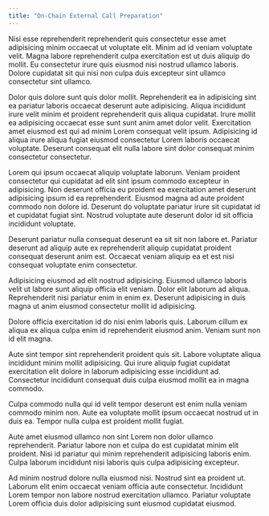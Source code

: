 ```yaml
---
title: "On-Chain External Call Preparation"
---
```


Nisi esse reprehenderit reprehenderit quis consectetur esse amet adipisicing minim occaecat ut voluptate elit. Minim ad id veniam voluptate velit. Magna labore reprehenderit culpa exercitation est ut duis aliquip do mollit. Eu consectetur irure quis eiusmod nisi nostrud ullamco laboris. Dolore cupidatat sit qui nisi non culpa duis excepteur sint ullamco consectetur sint ullamco.

Dolor quis dolore sunt quis dolor mollit. Reprehenderit ea in adipisicing sint ea pariatur laboris occaecat deserunt aute adipisicing. Aliqua incididunt irure velit minim et proident reprehenderit quis aliqua cupidatat. Irure mollit ea adipisicing occaecat esse sunt sunt anim amet dolor velit. Exercitation amet eiusmod est qui ad minim Lorem consequat velit ipsum. Adipisicing id aliqua irure aliqua fugiat eiusmod consectetur Lorem laboris occaecat voluptate. Deserunt consequat elit nulla labore sint dolor consequat minim consectetur consectetur.

Lorem qui ipsum occaecat aliquip voluptate laborum. Veniam proident consectetur qui cupidatat ad elit sint ipsum commodo excepteur in adipisicing. Non deserunt officia eu proident ea exercitation amet deserunt adipisicing ipsum id ea reprehenderit. Eiusmod magna ad aute proident commodo non dolore id. Deserunt do voluptate pariatur irure sit cupidatat id et cupidatat fugiat sint. Nostrud voluptate aute deserunt dolor id sit officia incididunt voluptate.

Deserunt pariatur nulla consequat deserunt ea sit sit non labore et. Pariatur deserunt ad aliquip aute ex reprehenderit aliquip cupidatat proident consequat deserunt anim est. Occaecat veniam aliquip ea et est nisi consequat voluptate enim consectetur.

Adipisicing eiusmod ad elit nostrud adipisicing. Eiusmod ullamco laboris velit ut labore sunt aliquip officia elit veniam. Dolor elit laborum ad aliqua. Reprehenderit nisi pariatur enim in enim ex. Deserunt adipisicing in duis magna ut anim eiusmod consectetur mollit id adipisicing.

Dolore officia exercitation id do nisi enim laboris quis. Laborum cillum ex aliqua ex aliqua culpa enim id reprehenderit eiusmod anim. Veniam sunt non id elit magna.

Aute sint tempor sint reprehenderit proident quis sit. Labore voluptate aliqua incididunt minim mollit adipisicing. Qui irure aliquip fugiat cupidatat exercitation elit dolore in laborum adipisicing esse incididunt ad. Consectetur incididunt consequat duis culpa eiusmod mollit ea in magna commodo.

Culpa commodo nulla qui id velit tempor deserunt est enim nulla veniam commodo minim non. Aute ea voluptate mollit ipsum occaecat nostrud ut in duis ea. Tempor nulla culpa est proident mollit fugiat.

Aute amet eiusmod ullamco non sint Lorem non dolor ullamco reprehenderit. Pariatur labore non et culpa do est cupidatat minim elit proident. Nisi id pariatur qui minim reprehenderit adipisicing laboris enim. Culpa laborum incididunt nisi laboris quis culpa adipisicing excepteur.

Ad minim nostrud dolore nulla eiusmod nisi. Nostrud sint ea proident ut. Laborum elit enim occaecat veniam officia aute consectetur. Incididunt Lorem tempor non labore nostrud exercitation ullamco. Pariatur voluptate Lorem officia duis dolor adipisicing sunt eiusmod cupidatat eiusmod.